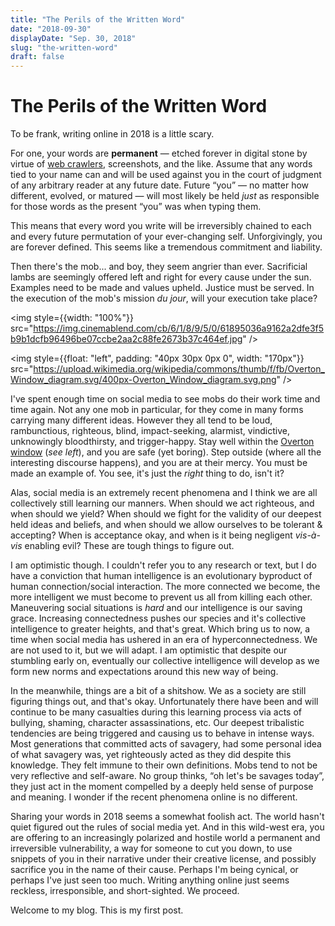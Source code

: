 ```yaml
---
title: "The Perils of the Written Word"
date: "2018-09-30"
displayDate: "Sep. 30, 2018"
slug: "the-written-word"
draft: false
---
```


# The Perils of the Written Word

To be frank, writing online in 2018 is a little scary.

For one, your words are **permanent** &mdash; etched forever in digital stone by virtue of [web crawlers](https://archive.org/web/), screenshots, and the like. Assume that any words tied to your name can and will be used against you in the court of judgment of any arbitrary reader at any future date. Future &ldquo;you&rdquo; &mdash; no matter how different, evolved, or matured &mdash; will most likely be held *just* as responsible for those words as the present &ldquo;you&rdquo; was when typing them.

This means that every word you write will be irreversibly chained to each and every future permutation of your ever-changing self. Unforgivingly, you are forever defined. This seems like a tremendous commitment and liability.

Then there's the mob... and boy, they seem angrier than ever. Sacrificial lambs are seemingly offered left and right for every cause under the sun. Examples need to be made and values upheld. Justice must be served. In the execution of the mob's mission *du jour*, will your execution take place?

<img style={{width: "100%"}} src="https://img.cinemablend.com/cb/6/1/8/9/5/0/61895036a9162a2dfe3f5b9b1dcfb96496be07ccbe2aa2c88fe2673b37c464ef.jpg" />


<img style={{float: "left", padding: "40px 30px 0px 0", width: "170px"}} src="https://upload.wikimedia.org/wikipedia/commons/thumb/f/fb/Overton_Window_diagram.svg/400px-Overton_Window_diagram.svg.png" />

I've spent enough time on social media to see mobs do their work time and time again. Not any one mob in particular, for they come in many forms carrying many different ideas. However they all tend to be loud, rambunctious, righteous, blind, impact-seeking, alarmist, vindictive, unknowingly bloodthirsty, and trigger-happy. Stay well within the <a href="https://en.wikipedia.org/wiki/Overton_window">Overton window</a> (*see left*), and you are safe (yet boring). Step outside (where all the interesting discourse happens), and you are at their mercy. You must be made an example of. You see, it's just the *right* thing to do, isn't it?


Alas, social media is an extremely recent phenomena and I think we are all collectively still learning our manners. When should we act righteous, and when should we yield? When should we fight for the validity of our deepest held ideas and beliefs, and when should we allow ourselves to be tolerant &amp; accepting? When is acceptance okay, and when is it being negligent *vis-à-vis* enabling evil? These are tough things to figure out.

I am optimistic though. I couldn't refer you to any research or text, but I do have a conviction that human intelligence is an evolutionary byproduct of human connection/social interaction. The more connected we become, the more intelligent we must become to prevent us all from killing each other. Maneuvering social situations is *hard* and our intelligence is our saving grace. Increasing connectedness pushes our species and it's collective intelligence to greater heights, and that's great. Which bring us to now, a time when social media has ushered in an era of hyperconnectedness. We are not used to it, but we will adapt. I am optimistic that despite our stumbling early on, eventually our collective intelligence will develop as we form new norms and expectations around this new way of being.

In the meanwhile, things are a bit of a shitshow. We as a society are still figuring things out, and that's okay. Unfortunately there have been and will continue to be many casualties during this learning process via acts of bullying, shaming, character assassinations, etc. Our deepest tribalistic tendencies are being triggered and causing us to behave in intense ways. Most generations that committed acts of savagery, had some personal idea of what savagery was, yet righteously acted as they did despite this knowledge. They felt immune to their own definitions. Mobs tend to not be very reflective and self-aware. No group thinks, &ldquo;oh let's be savages today&rdquo;, they just act in the moment compelled by a deeply held sense of purpose and meaning. I wonder if the recent phenomena online is no different.

Sharing your words in 2018 seems a somewhat foolish act. The world hasn't quiet figured out the rules of social media yet. And in this wild-west era, you are offering to an increasingly polarized and hostile world a permanent and irreversible vulnerability, a way for someone to cut you down, to use snippets of you in their narrative under their creative license, and possibly sacrifice you in the name of their cause. Perhaps I'm being cynical, or perhaps I've just seen too much. Writing anything online just seems reckless, irresponsible, and short-sighted. We proceed.

Welcome to my blog. This is my first post.